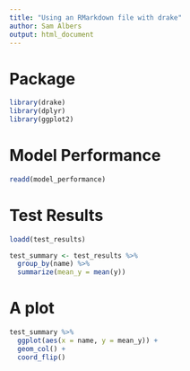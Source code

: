 ```yaml
---
title: "Using an RMarkdown file with drake"
author: Sam Albers
output: html_document
---
```


# Package

```r
library(drake)
library(dplyr)
library(ggplot2)
```

# Model Performance

```r
readd(model_performance)
```

# Test Results

```r
loadd(test_results)

test_summary <- test_results %>% 
  group_by(name) %>% 
  summarize(mean_y = mean(y))
```

# A plot

```r
test_summary %>% 
  ggplot(aes(x = name, y = mean_y)) +
  geom_col() +
  coord_flip()
```

